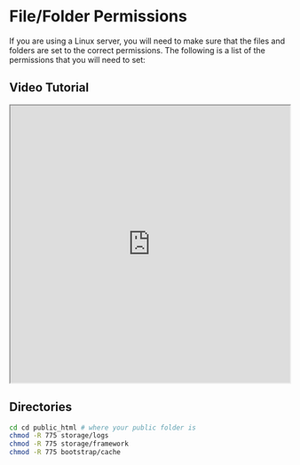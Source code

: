 # File/Folder Permissions

If you are using a Linux server, you will need to make sure that the files and folders are set to the correct permissions. The following is a list of the permissions that you will need to set:

## Video Tutorial
<div className="bg-img">
    <iframe width="100%" height="500" src="https://www.youtube.com/embed/knP90xEkI6w" title="How to fix folder permission on XenithAI - AI Content Generator Tools (SaaS)" allow="accelerometer; autoplay; clipboard-write; encrypted-media; gyroscope; picture-in-picture; web-share" allowFullScreen="true"></iframe>
</div>

## Directories
```bash
cd cd public_html # where your public folder is
chmod -R 775 storage/logs
chmod -R 775 storage/framework
chmod -R 775 bootstrap/cache
```
